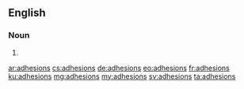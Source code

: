 ==English==

===Noun===
{{head|en|plural}}

# {{plural of|adhesion|lang=en}}

[[ar:adhesions]]
[[cs:adhesions]]
[[de:adhesions]]
[[eo:adhesions]]
[[fr:adhesions]]
[[ku:adhesions]]
[[mg:adhesions]]
[[my:adhesions]]
[[sv:adhesions]]
[[ta:adhesions]]